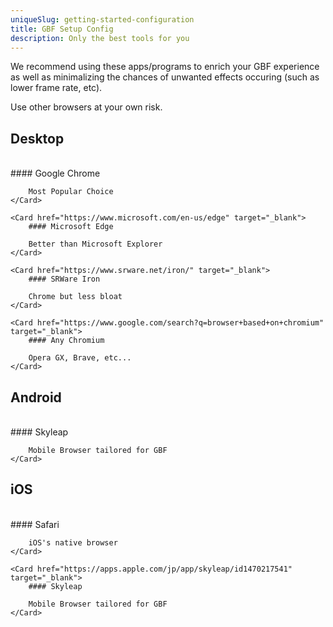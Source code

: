 ```yaml
---
uniqueSlug: getting-started-configuration
title: GBF Setup Config
description: Only the best tools for you
---
```


We recommend using these apps/programs to enrich your GBF experience as well as minimalizing the chances of unwanted effects occuring (such as lower frame rate, etc).

Use other browsers at your own risk.


## Desktop

<br />

<div className="grid grid-cols-2 gap-4">
    <Card href="https://www.google.com/chrome/" target="_blank">
        #### Google Chrome
        
        Most Popular Choice
    </Card>

    <Card href="https://www.microsoft.com/en-us/edge" target="_blank">
        #### Microsoft Edge

        Better than Microsoft Explorer
    </Card>

    <Card href="https://www.srware.net/iron/" target="_blank">
        #### SRWare Iron
        
        Chrome but less bloat
    </Card>

    <Card href="https://www.google.com/search?q=browser+based+on+chromium" target="_blank">
        #### Any Chromium

        Opera GX, Brave, etc...
    </Card>
</div>

## Android

<br />

<div className="grid grid-cols-2 gap-4">
    <Card href="https://play.google.com/store/apps/details?id=com.dena.skyleap" target="_blank">
        #### Skyleap

        Mobile Browser tailored for GBF
    </Card>
</div>

## iOS

<br />

<div className="grid grid-cols-2 gap-4">
    <Card href="https://apps.apple.com/us/app/safari/id1146562112" target="_blank">
        #### Safari
        
        iOS's native browser
    </Card>

    <Card href="https://apps.apple.com/jp/app/skyleap/id1470217541" target="_blank">
        #### Skyleap

        Mobile Browser tailored for GBF
    </Card>
</div>
